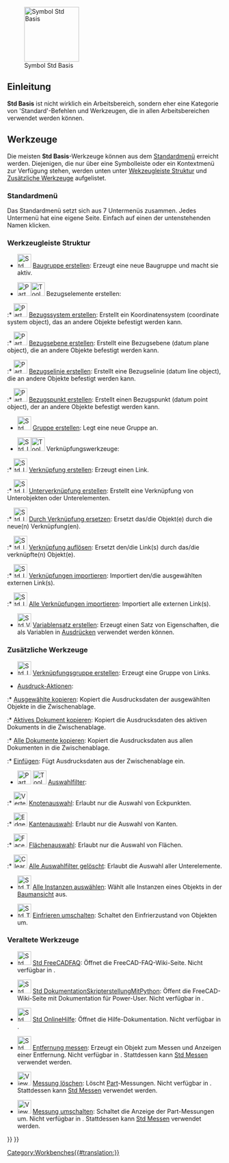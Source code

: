 <languages/>

{{Docnav/de
|[[Workbenches/de|Arbeitsbereiche]]
|[[Assembly_Workbench/de|Arbeitsbereich Assembly]]
|IconL=
|IconR=Workbench_Assembly.svg
}}

[[Image:Freecad.svg|thumb|128px|Symbol Std Basis]]

{{TOCright}}

<span id="Introduction"></span>
==Einleitung==

'''Std Basis''' ist nicht wirklich ein Arbeitsbereich, sondern eher eine Kategorie von 'Standard'-Befehlen und  Werkzeugen, die in allen Arbeitsbereichen verwendet werden können.

<span id="Tools"></span>
==Werkzeuge==

Die meisten '''Std Basis'''-Werkzeuge können aus dem [[Standard_Menu/de|Standardmenü]] erreicht werden. Diejenigen, die nur über eine Symbolleiste oder ein Kontextmenü zur Verfügung stehen, werden unten unter [[#Wekzeugleiste_Struktur|Wekzeugleiste Struktur]] und [[#Zusätzliche_Werkzeuge|Zusätzliche Werkzeuge]] aufgelistet.

<span id="Standard_menu"></span>
===Standardmenü===

Das Standardmenü setzt sich aus 7 Untermenüs zusammen. Jedes Untermenü hat eine eigene Seite. Einfach auf einen der untenstehenden Namen klicken.

<!--Bitte halte die folgenden Informationen mit Std_Base, Standard_Menu, Std_File_Menu usw. synchronisiert -->
{{StdMenu
|
[[Std_File_Menu/de|Datei]]
&nbsp;&nbsp;&nbsp;
[[Std_Edit_Menu/de|Bearbeiten]]
&nbsp;&nbsp;&nbsp;
[[Std_View_Menu/de|Ansicht]]
&nbsp;&nbsp;&nbsp;
[[Std_Tools_Menu/de|Werkzeuge]]
&nbsp;&nbsp;&nbsp;
[[Std_Macro_Menu/de|Makro]]
&nbsp;&nbsp;&nbsp;
[[Std_Windows_Menu/de|Fenster]]
&nbsp;&nbsp;&nbsp;
[[Std_Help_Menu/de|Hilfe]]
}}

<span id="Structure_toolbar"></span>
===Werkzeugleiste Struktur===

* [[File:Std_Part.svg|32px]] [[Std_Part/de|Baugruppe erstellen]]: Erzeugt eine neue Baugruppe und macht sie aktiv.

* <span id="Part_Datums">[[File:Part_CoordinateSystem.svg|x32px]][[Image:Toolbar_flyout_arrow_blue_background.svg|x32px]] Bezugselemente erstellen: {{Version/de|1.1}}</span><!--Do not edit span id: the Part_Datums pages redirect here-->

:* [[File:Part_CoordinateSystem.svg|32px]] [[Part_CoordinateSystem/de|Bezugssystem erstellen]]: Erstellt ein Koordinatensystem (coordinate system object), das an andere Objekte befestigt werden kann. {{Version/de|1.1}}

:* [[File:Part_DatumPlane.svg|32px]] [[Part_DatumPlane/de|Bezugsebene erstellen]]: Erstellt eine Bezugsebene (datum plane object), die an andere Objekte befestigt werden kann. {{Version/de|1.1}}

:* [[File:Part_DatumLine.svg|32px]] [[Part_DatumLine/de|Bezugselinie erstellen]]: Erstellt eine Bezugselinie (datum line object), die an andere Objekte befestigt werden kann. {{Version/de|1.1}}

:* [[File:Part_DatumPoint.svg|32px]] [[Part_DatumPoint|Bezugspunkt erstellen]]: Erstellt einen Bezugspunkt (datum point object), der an andere Objekte befestigt werden kann. {{Version/de|1.1}}

* [[File:Std_Group.svg|32px]] [[Std_Group/de|Gruppe erstellen]]: Legt eine neue Gruppe an.

* <span id="Std_LinkActions">[[File:Std_LinkMake.svg|x32px]][[Image:Toolbar_flyout_arrow_blue_background.svg|x32px]] Verknüpfungswerkzeuge:</span><!--Do not edit span id: the Std_LinkActions pages redirect here-->

:* [[File:Std_LinkMake.svg|32px]] [[Std_LinkMake/de|Verknüpfung erstellen]]: Erzeugt einen Link.

:* [[File:Std_LinkMakeRelative.svg|32px]] [[Std_LinkMakeRelative/de|Unterverknüpfung erstellen]]: Erstellt eine Verknüpfung von Unterobjekten oder Unterelementen.

:* [[File:Std_LinkReplace.svg|32px]] [[Std_LinkReplace/de|Durch Verknüpfung ersetzen]]: Ersetzt das/die Objekt(e) durch die neue(n) Verknüpfung(en).

:* [[File:Std_LinkUnlink.svg|32px]] [[Std_LinkUnlink/de|Verknüpfung auflösen]]: Ersetzt den/die Link(s) durch das/die verknüpfte(n) Objekt(e).

:* [[File:Std_LinkImport.svg|32px]] [[Std_LinkImport/de|Verknüpfungen importieren]]: Importiert den/die ausgewählten externen Link(s).

:* [[File:Std_LinkImportAll.svg|32px]] [[Std_LinkImportAll/de|Alle Verknüpfungen importieren]]: Importiert alle externen Link(s).

* [[File:Std_VarSet.svg|32px]] [[Std_VarSet/de|Variablensatz erstellen]]: Erzeugt einen Satz von Eigenschaften, die als Variablen in [[Expressions/de|Ausdrücken]] verwendet werden können. {{Version/de|1.0}}

<span id="Additional_tools"></span>
===Zusätzliche Werkzeuge===

* [[File:Std_LinkMakeGroup.svg|32px]] [[Std_LinkMakeGroup/de|Verknüpfungsgruppe erstellen]]: Erzeugt eine Gruppe von Links.

* [[Std_Expressions/de|Ausdruck-Aktionen]]:

:* [[Std_Expressions#Copy_selected/de|Ausgewählte kopieren]]: Kopiert die Ausdrucksdaten der ausgewählten Objekte in die Zwischenablage.

:* [[Std_Expressions#Copy_active_document/de|Aktives Dokument kopieren]]: Kopiert die Ausdrucksdaten des aktiven Dokuments in die Zwischenablage.

:* [[Std_Expressions#Copy_all_documents/de|Alle Dokumente kopieren]]: Kopiert die Ausdrucksdaten aus allen Dokumenten in die Zwischenablage.

:* [[Std_Expressions#Paste/de|Einfügen]]: Fügt Ausdrucksdaten aus der Zwischenablage ein.

* [[Image:Part_SelectFilter.svg|x32px]] [[Image:Toolbar_flyout_arrow_blue_background.svg|x32px]] [[Part_SelectFilter/de|Auswahlfilter]]: {{Version/de|1.0}}

:* [[Image:Vertex-selection.svg|32px]] [[Part_SelectFilter/de#Knotenauswahl|Knotenauswahl]]: Erlaubt nur die Auswahl von Eckpunkten.

:* [[Image:Edge-selection.svg|32px]] [[Part_SelectFilter/de#Kantenauswahl|Kantenauswahl]]: Erlaubt nur die Auswahl von Kanten.

:* [[Image:Face-selection.svg|32px]] [[Part_SelectFilter/de#Flächenauswahl |Flächenauswahl]]: Erlaubt nur die Auswahl von Flächen.

:* [[Image:Clear-selection.svg|32px]] [[Part_SelectFilter#All_selection_filters_cleared/de|Alle Auswahlfilter gelöscht]]: Erlaubt die Auswahl aller Unterelemente.

* [[File:Std_TreeSelectAllInstances.svg|32px]] [[Std_TreeSelectAllInstances/de|Alle Instanzen auswählen]]: Wählt alle Instanzen eines Objekts in der [[Tree_View/de|Baumansicht]] aus.

* [[File:Std_ToggleFreeze.svg|32px]] [[Std_ToggleFreeze/de|Einfrieren umschalten]]: Schaltet den Einfrierzustand von Objekten um. {{Version/de|1.0}}

<span id="Obsolete_tools"></span>
===Veraltete Werkzeuge===

* [[File:Std_FreeCADFAQ.svg|32px]] [[Std_FreeCADFAQ/de|Std FreeCADFAQ]]: Öffnet die FreeCAD-FAQ-Wiki-Seite. Nicht verfügbar in {{VersionPlus/de|1.1}}.

* [[File:Std_FreeCADPowerUserHub.svg|32px]] [[Std_FreeCADPowerUserHub/de|Std DokumentationSkripterstellungMitPython]]: Öffent die FreeCAD-Wiki-Seite mit Dokumentation für Power-User. Nicht verfügbar in {{VersionPlus/de|1.1}}.

* [[File:Std_OnlineHelp.svg|32px]] [[Std_OnlineHelp/de|Std OnlineHilfe]]: Öffnet die Hilfe-Dokumentation. Nicht verfügbar in {{VersionPlus|1.1}}.

* [[Image:Std_MeasureDistance.svg|32px]] [[Std_MeasureDistance/de|Entfernung messen]]: Erzeugt ein Objekt zum Messen und Anzeigen einer Entfernung. Nicht verfügbar in {{VersionPlus/de|1.0}}. Stattdessen kann [[Std Measure/de|Std Messen]] verwendet werden.

* [[Image:View_Measure_Clear_All.svg|32px]] [[View_Measure_Clear_All/de|Messung löschen]]: Löscht [[Part_Workbench/de|Part]]-Messungen. Nicht verfügbar in {{VersionPlus/de|1.0}}. Stattdessen kann [[Std Measure/de|Std Messen]] verwendet werden.

* [[Image:View_Measure_Toggle_All.svg|32px]] [[View_Measure_Toggle_All/de|Messung umschalten]]: Schaltet die Anzeige der Part-Messungen um. Nicht verfügbar in {{VersionPlus/de|1.0}}. Stattdessen kann [[Std Measure/de|Std Messen]] verwendet werden.


{{Docnav/de
|[[Workbenches/de|Arbeitsbereiche]]
|[[Assembly_Workbench/de|Arbeitsbereich Assembly]]
|IconL=
|IconR=Workbench_Assembly.svg
}}

{{Std_Base_navi{{#translation:}}}}
{{Userdocnavi{{#translation:}}}}
[[Category:Workbenches{{#translation:}}]]